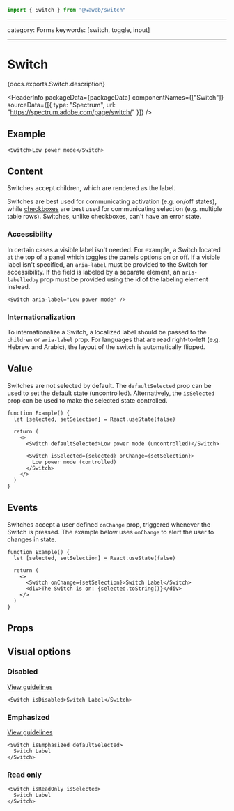 <!-- Copyright 2020 Adobe. All rights reserved.
This file is licensed to you under the Apache License, Version 2.0 (the "License");
you may not use this file except in compliance with the License. You may obtain a copy
of the License at http://www.apache.org/licenses/LICENSE-2.0
Unless required by applicable law or agreed to in writing, software distributed under
the License is distributed on an "AS IS" BASIS, WITHOUT WARRANTIES OR REPRESENTATIONS
OF ANY KIND, either express or implied. See the License for the specific language
governing permissions and limitations under the License. -->



```jsx import
import { Switch } from "@waweb/switch"
```

---

category: Forms
keywords: [switch, toggle, input]

---

# Switch

<p>{docs.exports.Switch.description}</p>

<HeaderInfo
  packageData={packageData}
  componentNames={["Switch"]}
  sourceData={[{ type: "Spectrum", url: "https://spectrum.adobe.com/page/switch/" }]}
/>

## Example

```tsx example
<Switch>Low power mode</Switch>
```

## Content

Switches accept children, which are rendered as the label.

Switches are best used for communicating activation (e.g. on/off states), while [checkboxes](./Checkbox.html) are best used for communicating selection (e.g. multiple table rows).
Switches, unlike checkboxes, can't have an error state.

### Accessibility

In certain cases a visible label isn't needed. For example, a Switch located at the top of a panel which toggles the panels options on or off.
If a visible label isn't specified, an `aria-label` must be provided to the Switch for accessibility.
If the field is labeled by a separate element, an `aria-labelledby` prop must be provided using the id of the labeling element instead.

```tsx example
<Switch aria-label="Low power mode" />
```

### Internationalization

To internationalize a Switch, a localized label should be passed to the `children` or `aria-label` prop.
For languages that are read right-to-left (e.g. Hebrew and Arabic), the layout of the switch is automatically flipped.

## Value

Switches are not selected by default. The `defaultSelected` prop can be used to set the default state (uncontrolled).
Alternatively, the `isSelected` prop can be used to make the selected state controlled.

```tsx example
function Example() {
  let [selected, setSelection] = React.useState(false)

  return (
    <>
      <Switch defaultSelected>Low power mode (uncontrolled)</Switch>

      <Switch isSelected={selected} onChange={setSelection}>
        Low power mode (controlled)
      </Switch>
    </>
  )
}
```

## Events

Switches accept a user defined `onChange` prop, triggered whenever the Switch is pressed.
The example below uses `onChange` to alert the user to changes in state.

```tsx example
function Example() {
  let [selected, setSelection] = React.useState(false)

  return (
    <>
      <Switch onChange={setSelection}>Switch Label</Switch>
      <div>The Switch is on: {selected.toString()}</div>
    </>
  )
}
```

## Props

<PropTable component={docs.exports.Switch} links={docs.links} />

## Visual options

### Disabled

[View guidelines](https://spectrum.adobe.com/page/switch/#Disabled)

```tsx example
<Switch isDisabled>Switch Label</Switch>
```

### Emphasized

[View guidelines](https://spectrum.adobe.com/page/switch/#Emphasized-or-not?)

```tsx example
<Switch isEmphasized defaultSelected>
  Switch Label
</Switch>
```

### Read only

```tsx example
<Switch isReadOnly isSelected>
  Switch Label
</Switch>
```
